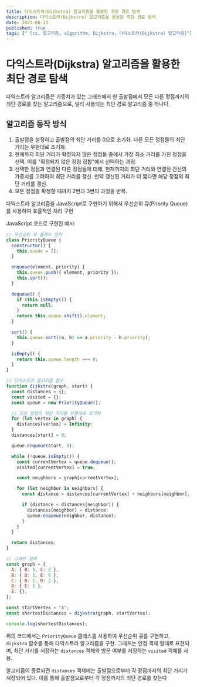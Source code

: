 ```yaml
---
title: 다익스트라(Dijkstra) 알고리즘을 활용한 최단 경로 탐색
description: 다익스트라(Dijkstra) 알고리즘을 활용한 최단 경로 탐색
date: 2023-06-13
published: true
tags: [" [cs, 알고리즘, algorithm, Dijkstra, 다익스트라(Dijkstra) 알고리즘]"]
---
```


# 다익스트라(Dijkstra) 알고리즘을 활용한 최단 경로 탐색

다익스트라 알고리즘은 가중치가 있는 그래프에서 한 출발점에서 모든 다른 정점까지의 최단 경로를 찾는 알고리즘으로, 널리 사용되는 최단 경로 알고리즘 중 하나다.

## 알고리즘 동작 방식

1. 출발점을 설정하고 출발점의 최단 거리를 0으로 초기화. 다른 모든 정점들의 최단 거리는 무한대로 초기화.
2. 현재까지 최단 거리가 확정되지 않은 정점들 중에서 가장 최소 거리를 가진 정점을 선택. 이를 "확정되지 않은 정점 집합"에서 선택하는 과정.
3. 선택한 정점과 연결된 다른 정점들에 대해, 현재까지의 최단 거리와 연결된 간선의 가중치를 고려하여 최단 거리를 갱신. 만약 갱신된 거리가 더 짧다면 해당 정점의 최단 거리를 갱신.
4. 모든 정점을 확정할 때까지 2번과 3번의 과정을 반복.

다익스트라 알고리즘을 JavaScript로 구현하기 위해서 우선순위 큐(Priority Queue)를 사용하여 효율적인 처리 구현

JavaScript 코드로 구현된 예시:

```jsx
// 우선순위 큐 클래스 정의
class PriorityQueue {
  constructor() {
    this.queue = [];
  }

  enqueue(element, priority) {
    this.queue.push({ element, priority });
    this.sort();
  }

  dequeue() {
    if (this.isEmpty()) {
      return null;
    }
    return this.queue.shift().element;
  }

  sort() {
    this.queue.sort((a, b) => a.priority - b.priority);
  }

  isEmpty() {
    return this.queue.length === 0;
  }
}

// 다익스트라 알고리즘 함수
function dijkstra(graph, start) {
  const distances = {};
  const visited = {};
  const queue = new PriorityQueue();

  // 모든 정점의 최단 거리를 무한대로 초기화
  for (let vertex in graph) {
    distances[vertex] = Infinity;
  }
  distances[start] = 0;

  queue.enqueue(start, 0);

  while (!queue.isEmpty()) {
    const currentVertex = queue.dequeue();
    visited[currentVertex] = true;

    const neighbors = graph[currentVertex];

    for (let neighbor in neighbors) {
      const distance = distances[currentVertex] + neighbors[neighbor];

      if (distance < distances[neighbor]) {
        distances[neighbor] = distance;
        queue.enqueue(neighbor, distance);
      }
    }
  }

  return distances;
}

// 그래프 정의
const graph = {
  A: { B: 5, C: 2 },
  B: { D: 1, E: 6 },
  C: { B: 1, D: 3 },
  D: { E: 1 },
  E: {},
};

const startVertex = "A";
const shortestDistances = dijkstra(graph, startVertex);

console.log(shortestDistances);
```

위의 코드에서는 `PriorityQueue` 클래스를 사용하여 우선순위 큐를 구현하고, `dijkstra` 함수를 통해 다익스트라 알고리즘을 구현. 그래프는 인접 객체 형태로 표현되며, 최단 거리를 저장하는 `distances` 객체와 방문 여부를 저장하는 `visited` 객체를 사용.

알고리즘이 종료되면 `distances` 객체에는 출발점으로부터 각 정점까지의 최단 거리가 저장되어 있다. 이를 통해 출발점으로부터 각 정점까지의 최단 경로를 찾는다
